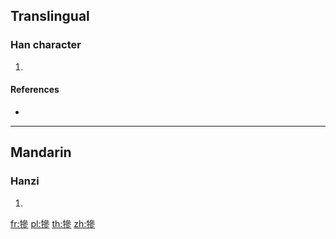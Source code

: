 {{character info/new}}
==Translingual==

===Han character===
{{Han char|rn=93|rad=牛|as=11|sn=15|four=|canj=HQIIH}}

# {{defn|Han|sort=牛11}}

====References====
* {{Han ref|kx=0703.330|dkj=20143|dj=1116.280|hdz=31819.120|uh=7299|ud=29337}}

----

==Mandarin==

===Hanzi===
{{cmn-hanzi|pin=[[sān]] ([[san1]])|wg=san<sup>1</sup>}}

# {{defn|lang=cmn|sort=牛11}}

[[fr:犙]]
[[pl:犙]]
[[th:犙]]
[[zh:犙]]